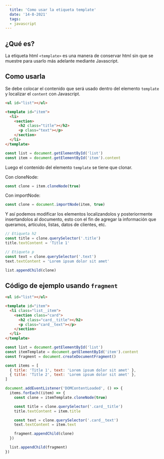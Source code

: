 ```yaml
---
  title: 'Como usar la etiqueta template'
  date: '14-8-2021'
  tags:
  - javascript
---
```


## ¿Qué es?

La etiqueta html `<template>` es una manera de conservar html sin que se muestre para usarlo más adelante mediante Javascript.

## Como usarla

Se debe colocar el contenido que será usado dentro del elemento `template` y localizar el `content` con Javascript.

```html
<ul id="list"></ul>

<template id="item">
  <li>
    <section>
      <h2 class="title"></h2>
      <p class="text"></p>
    </section>
  </li>
</template>
```

```javascript
const list = document.getElementById('list')
const item = document.getElementById('item').content
```

Luego el contenido del elemento `template` se tiene que clonar.

Con cloneNode:

```javascript
const clone = item.cloneNode(true)
```

Con importNode:

```javascript
const clone = document.importNode(item, true)
```

Y así podemos modificar los elementos localizandolos y posteriormente insertandolos al documento, esto con el fin de agregar la información que queramos, articulos, listas, datos de clientes, etc.

```javascript
// Etiqueta h2
const title = clone.querySelector('.title')
title.textContent = 'Title 1'

// Etiqueta p
const text = clone.querySelector('.text')
text.textContent = 'Lorem ipsum dolor sit amet'

list.appendChild(clone)
```

## Código de ejemplo usando `fragment`

```html
<ul id="list"></ul>

<template id="item">
  <li class="list__item">
    <section class="card">
      <h2 class="card__title"></h2>
      <p class="card__text"></p>
    </section>
  </li>
</template>
```

```javascript
const list = document.getElementById('list')
const itemTemplate = document.getElementById('item').content
const fragment = document.createDocumentFragment()

const items = [
  { title: 'Title 1', text: 'Lorem ipsum dolor sit amet' },
  { title: 'Title 2', text: 'Lorem ipsum dolor sit amet' },
]

document.addEventListener('DOMContentLoaded', () => {
  items.forEach((item) => {
    const clone = itemTemplate.cloneNode(true)

    const title = clone.querySelector('.card__title')
    title.textContent = item.title

    const text = clone.querySelector('.card__text')
    text.textContent = item.text

    fragment.appendChild(clone)
  })

  list.appendChild(fragment)
})
```
